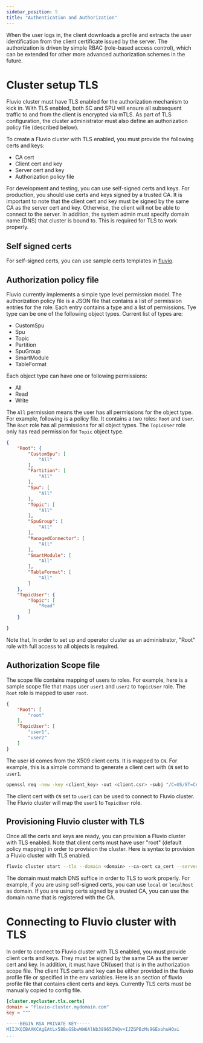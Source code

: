 ```yaml
---
sidebar_position: 5
title: "Authentication and Authorization"
---
```


When the user logs in, the client downloads a profile and extracts the user identification from the client certificate issued by the server. The authorization is driven by simple RBAC (role-based access control), which can be extended for other more advanced authorization schemes in the future.

# Cluster setup TLS

Fluvio cluster must have TLS enabled for the authorization mechanism to kick in. With TLS enabled, both SC and SPU will ensure all subsequent traffic to and from the client is encrypted via mTLS. As part of TLS configuration, the cluster administrator must also define an authorization policy file (described below).

To create a Fluvio cluster with TLS enabled, you must provide the following certs and keys:
- CA cert
- Client cert and key
- Server cert and key
- Authorization policy file

For development and testing, you can use self-signed certs and keys.  For production, you should use certs and keys signed by a trusted CA.  It is important to note that the client cert and key must be signed by the same CA as the server cert and key.  Otherwise, the client will not be able to connect to the server.  In addition, the system admin must specify domain name (DNS) that cluster is bound to.  This is required for TLS to work properly.

## Self signed certs

For self-signed certs, you can use sample certs templates in [fluvio](https://github.com/infinyon/fluvio/tree/master/tls).

## Authorization policy file

Fluvio currently implements a simple type level permission model.  The authorization policy file is a JSON file that contains a list of permission entries for the role. Each entry contains a type and a list of permissions.  Tye type can be one of the following object types.  Current list of types are:
-  CustomSpu
-  Spu
-  Topic
-  Partition
-  SpuGroup
-  SmartModule
-  TableFormat

Each object type can have one or following permissions:
- All
- Read
- Write

The `All` permission means the user has all permissions for the object type.   For example, following is a policy file.  It contains a two roles: `Root` and `User`.  The `Root` role has all permissions for all object types.  The `TopicUser` role only has read permission for `Topic` object type.

```json
{
    "Root": {
        "CustomSpu": [
            "All"
        ],
        "Partition": [
            "All"
        ],
        "Spu": [
            "All"
        ],
        "Topic": [
            "All"
        ],
        "SpuGroup": [
            "All"
        ],
        "ManagedConnector": [
            "All"
        ],
        "SmartModule": [
            "All"
        ],
        "TableFormat": [
            "All"
        ]
    },
    "TopicUser": {
        "Topic": [
            "Read"
        ]
    }

}
```

Note that, In order to set up and operator cluster as an administrator, "Root" role with full access to all objects is required.

## Authorization Scope file

The scope file contains mapping of users to roles. For example, here is a sample scope file that maps user `user1` and `user2` to `TopicUser` role.  The `Root` role is mapped to user `root`.

```json
{
    "Root": [
        "root"
    ],
    "TopicUser": [
        "user1",
        "user2"
    ]
}
```

The user id comes from the X509 client certs.  It is mapped to `CN`.  For example, this is a simple command to generate a client cert with `CN` set to `user1`.

```bash
openssl req -new -key <client_key> -out <client.csr> -subj "/C=US/ST=CA/O=MyOrg, Inc./CN=user1"
```

The client cert with `CN` set to `user1` can be used to connect to Fluvio cluster.  The Fluvio cluster will map the `user1` to `TopicUser` role.

## Provisioning Fluvio cluster with TLS

Once all the certs and keys are ready, you can provision a Fluvio cluster with TLS enabled.  Note that client certs must have user "root" (default policy mapping) in order to provision the cluster.  Here is syntax to provision a Fluvio cluster with TLS enabled.

```bash
fluvio cluster start --tls --domain <domain> --ca-cert ca_cert --server-cert <server_cert> --server-key <server_key> --client-cert <client_cert> --client-key <client_key> --authorization-policy <policy_file> --authorization-scope <scope_file>
```

The domain must match DNS suffice in order to TLS to work properly.  For example, if you are using self-signed certs, you can use `local` or `localhost` as domain.  If you are using certs signed by a trusted CA, you can use the domain name that is registered with the CA.

# Connecting to Fluvio cluster with TLS

In order to connect to Fluvio cluster with TLS enabled, you must provide client certs and keys. They must be signed by the same CA as the server cert and key.  In addition, it must have CN(user) that is in the authorization scope file.  The client TLS certs and key can be either provided in the fluvio profile file or specified in the env variables.  Here is an section of fluvio profile file that contains client certs and keys.   Currently TLS certs must be manually copied to config file.


```toml
[cluster.mycluster.tls.certs]
domain = "fluvio-cluster.mydomain.com"
key = """

-----BEGIN RSA PRIVATE KEY-----
MIIJKQIBAAKCAgEAtLx58BuGSbwWW6AlNb38965IWQv+IJZGPBzMs9GExohuHOai
...
```
